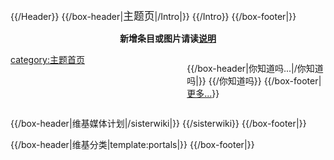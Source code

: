 {{noteTA
|G1=Military
|G2=Shipname
|G3=Aero
|G4=地名
}}
{{模板:军事主题导览}}

<div style="float:right; width:100%">
{{/Header}}
{{/box-header|<big>{{PAGENAME}}主题页</big>|{{FULLPAGENAME}}/Intro|}}
{{{{FULLPAGENAME}}/Intro}}
{{/box-footer|}}
</div>

<center>{{purge|'''''显示更多内容...'''''}}　　　　'''新增条目或图片请读[[Portal:海军/说明|说明]]'''</center>

<div style="float:left; width:55%;"> 

{{Random portal component|max=5|header=展示|footer=更多...|subpage=展示}}

{{Random portal component|max=14|header=装备|footer=更多...|subpage=装备}}

{{Random portal component|max=6|header=传记|footer=更多...|subpage=传记}}
</div>

<div style="float:right; width:44%"> 

{{Random portal component|max=17|header=图片|footer=更多...|subpage=图片}}

{{/box-header|你知道吗...|{{FULLPAGENAME}}/你知道吗|}}
{{{{FULLPAGENAME}}/你知道吗}}
{{/box-footer|[[{{FULLPAGENAME}}/你知道吗/存档|更多...]]}}

</div>

<div style="float:right; width:100%">

{{/box-header|维基媒体计划|{{FULLPAGENAME}}/sisterwiki|}}
{{{{FULLPAGENAME}}/sisterwiki}}
{{/box-footer|}}

{{/box-header|维基分类|template:portals|}}
{{Browsebar noblank}}
{{/box-footer|}}

</div>

[[category:主题首页|category:主题首页]]